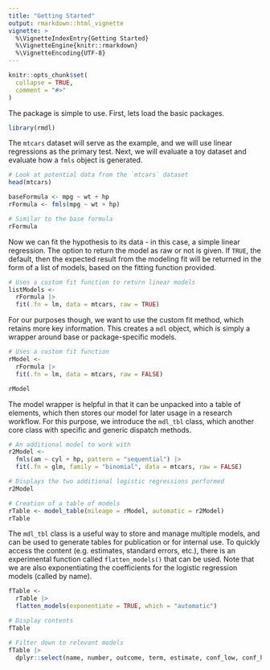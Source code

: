 ```yaml
---
title: "Getting Started"
output: rmarkdown::html_vignette
vignette: >
  %\VignetteIndexEntry{Getting Started}
  %\VignetteEngine{knitr::rmarkdown}
  %\VignetteEncoding{UTF-8}
---
```


```r
knitr::opts_chunk$set(
  collapse = TRUE,
  comment = "#>"
)
```

The package is simple to use. 
First, lets load the basic packages. 

```r
library(rmdl)
```

The `mtcars` dataset will serve as the example, and we will use linear regressions as the primary test.
Next, we will evaluate a toy dataset and evaluate how a `fmls` object is generated.

```r
# Look at potential data from the `mtcars` dataset
head(mtcars)

baseFormula <- mpg ~ wt + hp
rFormula <- fmls(mpg ~ wt + hp)

# Similar to the base formula
rFormula
```

Now we can fit the hypothesis to its data - in this case, a simple linear regression.
The option to return the model as raw or not is given. 
If `TRUE`, the default, then the expected result from the modeling fit will be returned in the form of a list of models, based on the fitting function provided.

```r
# Uses a custom fit function to return linear models
listModels <-
  rFormula |>
  fit(.fn = lm, data = mtcars, raw = TRUE)
```

For our purposes though, we want to use the custom fit method, which retains more key information.
This creates a `mdl` object, which is simply a wrapper around base or package-specific models.

```r
# Uses a custom fit function 
rModel <-
  rFormula |>
  fit(.fn = lm, data = mtcars, raw = FALSE)

rModel
```

The model wrapper is helpful in that it can be unpacked into a table of elements, which then stores our model for later usage in a research workflow.
For this purpose, we introduce the `mdl_tbl` class, which another core class with specific and generic dispatch methods.

```r
# An additional model to work with
r2Model <-
  fmls(am ~ cyl + hp, pattern = "sequential") |>
  fit(.fn = glm, family = "binomial", data = mtcars, raw = FALSE)

# Displays the two additional logistic regressions performed
r2Model

# Creation of a table of models
rTable <- model_table(mileage = rModel, automatic = r2Model)
rTable
```

The `mdl_tbl` class is a useful way to store and manage multiple models, and can be used to generate tables for publication or for internal use.
To quickly access the content (e.g. estimates, standard errors, etc.), there is an experimental function called `flatten_models()` that can be used.
Note that we are also exponentiating the coefficients for the logistic regression models (called by name).

```r
fTable <-
  rTable |>
  flatten_models(exponentiate = TRUE, which = "automatic") 

# Display contents
fTable

# Filter down to relevant models
fTable |>
  dplyr::select(name, number, outcome, term, estimate, conf_low, conf_high, p_value, nobs)
```
